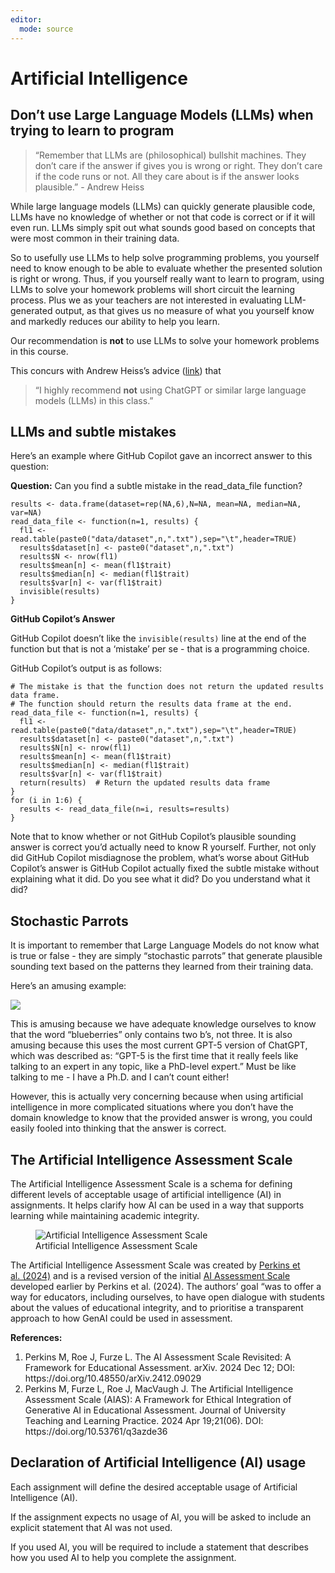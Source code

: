 ```yaml
---
editor: 
  mode: source
---
```


# Artificial Intelligence

## Don't use Large Language Models (LLMs) when trying to learn to program

> "Remember that LLMs are (philosophical) bullshit machines. They don’t care if the answer if gives you is wrong or right. They don’t care if the code runs or not. All they care about is if the answer looks plausible." - Andrew Heiss

While large language models (LLMs) can quickly generate plausible code, LLMs have no knowledge of whether or not that code is correct or if it will even run. LLMs simply spit out what sounds good based on concepts that were most common in their training data.

So to usefully use LLMs to help solve programming problems, you yourself need to know enough to be able to evaluate whether the presented solution is right or wrong. Thus, if you yourself really want to learn to program, using LLMs to solve your homework problems will short circuit the learning process. Plus we as your teachers are not interested in evaluating LLM-generated output, as that gives us no measure of what you yourself know and markedly reduces our ability to help you learn.

Our recommendation is **not** to use LLMs to solve your homework problems in this course.

This concurs with Andrew Heiss's advice ([link](https://datavizf24.classes.andrewheiss.com/resource/ai-bs.html)) that

> "I highly recommend **not** using ChatGPT or similar large language models (LLMs) in this class."

## LLMs and subtle mistakes

Here's an example where GitHub Copilot gave an incorrect answer to this question:

**Question:** Can you find a subtle mistake in the read_data_file function?

```         
results <- data.frame(dataset=rep(NA,6),N=NA, mean=NA, median=NA, var=NA)
read_data_file <- function(n=1, results) {
  fl1 <- read.table(paste0("data/dataset",n,".txt"),sep="\t",header=TRUE)
  results$dataset[n] <- paste0("dataset",n,".txt")
  results$N <- nrow(fl1)
  results$mean[n] <- mean(fl1$trait)
  results$median[n] <- median(fl1$trait)
  results$var[n] <- var(fl1$trait)
  invisible(results)
}
```

**GitHub Copilot's Answer**

GitHub Copilot doesn't like the `invisible(results)` line at the end of the function but that is not a 'mistake' per se - that is a programming choice.

GitHub Copilot's output is as follows:

```         
# The mistake is that the function does not return the updated results data frame.
# The function should return the results data frame at the end.
read_data_file <- function(n=1, results) {
  fl1 <- read.table(paste0("data/dataset",n,".txt"),sep="\t",header=TRUE)
  results$dataset[n] <- paste0("dataset",n,".txt")
  results$N[n] <- nrow(fl1)
  results$mean[n] <- mean(fl1$trait)
  results$median[n] <- median(fl1$trait)
  results$var[n] <- var(fl1$trait)
  return(results)  # Return the updated results data frame
}
for (i in 1:6) {
  results <- read_data_file(n=i, results=results)
}
```

Note that to know whether or not GitHub Copilot's plausible sounding answer is correct you'd actually need to know R yourself. Further, not only did GitHub Copilot misdiagnose the problem, what's worse about GitHub Copilot's answer is GitHub Copilot actually fixed the subtle mistake without explaining what it did. Do you see what it did? Do you understand what it did?

## Stochastic Parrots

It is important to remember that Large Language Models do not know what is true or false - they are simply "stochastic parrots" that generate plausible sounding text based on the patterns they learned from their training data. 

Here's an amusing example:

![](img/ChatGPT_Blueberry.png)

This is amusing because we have adequate knowledge ourselves to know that the word "blueberries" only contains two b's, not three.  It is also amusing because this uses the most current GPT-5 version of ChatGPT, which was described as: "GPT-5 is the first time that it really feels like talking to an expert in any topic, like a PhD-level expert."   Must be like talking to me - I have a Ph.D. and I can't count either!

However, this is actually very concerning because when using artificial intelligence in more complicated situations where you don't have the domain knowledge to know that the provided answer is wrong, you could easily fooled into thinking that the answer is correct. 

## The Artificial Intelligence Assessment Scale

The Artificial Intelligence Assessment Scale is a schema for defining different levels of acceptable usage of artificial intelligence (AI) in assignments. It helps clarify how AI can be used in a way that supports learning while maintaining academic integrity.

![Artificial Intelligence Assessment Scale](img/ai-assessment-scale-large.png)

The Artificial Intelligence Assessment Scale was created by [Perkins et al. (2024)](https://doi.org/10.48550/arXiv.2412.09029) and is a revised version of the initial [AI Assessment Scale](https://doi.org/10.53761/q3azde36) developed earlier by Perkins et al. (2024). The authors' goal "was to offer a way for educators, including ourselves, to have open dialogue with students about the values of educational integrity, and to prioritise a transparent approach to how GenAI could be used in assessment.

**References:**

1.  Perkins M, Roe J, Furze L. The AI Assessment Scale Revisited: A Framework for Educational Assessment. arXiv. 2024 Dec 12; DOI: https://doi.org/10.48550/arXiv.2412.09029\
2.  Perkins M, Furze L, Roe J, MacVaugh J. The Artificial Intelligence Assessment Scale (AIAS): A Framework for Ethical Integration of Generative AI in Educational Assessment. Journal of University Teaching and Learning Practice. 2024 Apr 19;21(06). DOI: https://doi.org/10.53761/q3azde36

## Declaration of Artificial Intelligence (AI) usage

Each assignment will define the desired acceptable usage of Artificial Intelligence (AI).

If the assignment expects no usage of AI, you will be asked to include an explicit statement that AI was not used.

If you used AI, you will be required to include a statement that describes how you used AI to help you complete the assignment.

